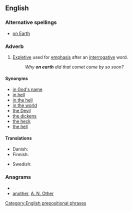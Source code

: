 ==English==
===Alternative spellings===
* [[on Earth]]

===Adverb===
{{en-adv|pos=[[on]] [[earth]]|-}}

# [[expletive|Expletive]] used for [[emphasis]] after an [[interrogative]] word.
#:''Why '''on earth''' did that comet come by so soon?''

====Synonyms====
* [[in God's name]]
* [[in hell]]
* [[in the hell]]
* [[in the world]]
* [[the Devil]]
* [[the dickens]]
* [[the heck]]
* [[the hell]]

====Translations====
{{trans-top|expletive giving emphasis after interrogative word}}
* Danish: {{t|da|i alverden}}
* Finnish: {{t+|fi|ihme|ihmettä}}
{{trans-mid}}
* Swedish: {{t|sv|i hela världen}}
{{trans-bottom}}

===Anagrams===
* {{alphagram|aehnort}}
* [[another#English|another]], [[A. N. Other#English|A. N. Other]]

[[Category:English prepositional phrases]]
